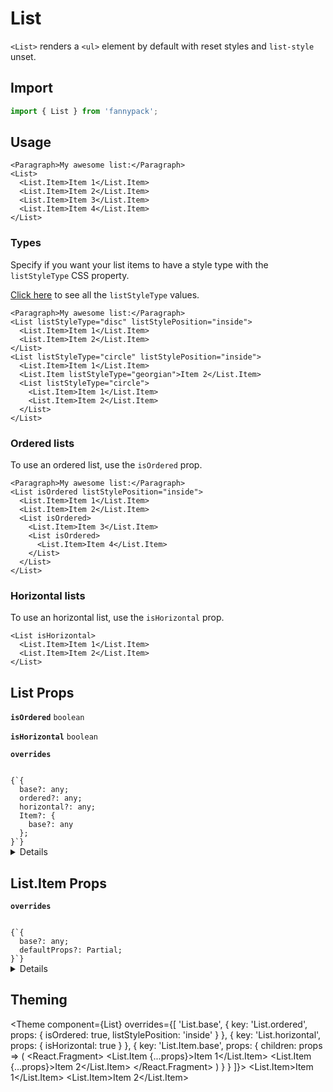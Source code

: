 
# List

`<List>` renders a `<ul>` element by default with reset styles and `list-style` unset.

## Import

```jsx
import { List } from 'fannypack';
```

## Usage

```jsx-live
<Paragraph>My awesome list:</Paragraph>
<List>
  <List.Item>Item 1</List.Item>
  <List.Item>Item 2</List.Item>
  <List.Item>Item 3</List.Item>
  <List.Item>Item 4</List.Item>
</List>
```

### Types

Specify if you want your list items to have a style type with the `listStyleType` CSS property.

[Click here](https://developer.mozilla.org/en-US/docs/Web/CSS/list-style-type) to see all the `listStyleType` values.

```jsx-live
<Paragraph>My awesome list:</Paragraph>
<List listStyleType="disc" listStylePosition="inside">
  <List.Item>Item 1</List.Item>
  <List.Item>Item 2</List.Item>
</List>
<List listStyleType="circle" listStylePosition="inside">
  <List.Item>Item 1</List.Item>
  <List.Item listStyleType="georgian">Item 2</List.Item>
  <List listStyleType="circle">
    <List.Item>Item 1</List.Item>
    <List.Item>Item 2</List.Item>
  </List>
</List>
```

### Ordered lists

To use an ordered list, use the `isOrdered` prop.

```jsx-live
<Paragraph>My awesome list:</Paragraph>
<List isOrdered listStylePosition="inside">
  <List.Item>Item 1</List.Item>
  <List.Item>Item 2</List.Item>
  <List isOrdered>
    <List.Item>Item 3</List.Item>
    <List isOrdered>
      <List.Item>Item 4</List.Item>
    </List>
  </List>
</List>
```

### Horizontal lists

To use an horizontal list, use the `isHorizontal` prop.

```jsx-live
<List isHorizontal>
  <List.Item>Item 1</List.Item>
  <List.Item>Item 2</List.Item>
</List>
```

## List Props

<!-- Automatically generated -->

**<Code marginRight="major-1">isOrdered</Code>** <Code fontSize="150" palette="primary">boolean</Code>

<Box marginBottom="major-4" />

**<Code marginRight="major-1">isHorizontal</Code>** <Code fontSize="150" palette="primary">boolean</Code>

<Box marginBottom="major-4" />

**<Code marginRight="major-1">overrides</Code>**

<Code isBlock palette="primary" fontSize="150" padding="minor-1" marginBottom="major-2">
{`{
  base?: any;
  ordered?: any;
  horizontal?: any;
  Item?: {
    base?: any
  };
}`}
</Code>

<Box marginBottom="major-4" />

<details><Box use="summary" marginBottom="major-4">Inherits <code><strong>&#60;Box&#62;</strong></code> props</Box>

**<Code marginRight="major-1">use</Code>**

<Code isBlock palette="primary" fontSize="150" padding="minor-1" marginBottom="major-2">
{`string
  | ComponentClass<any, any>
  | FunctionComponent<any>`}
</Code>

<Box marginBottom="major-4" />

**<Code marginRight="major-1">className</Code>** <Code fontSize="150" palette="primary">string</Code>

<Box marginBottom="major-4" />

**<Code marginRight="major-1">children</Code>**

<Code isBlock palette="primary" fontSize="150" padding="minor-1" marginBottom="major-2">
{`string
  | number
  | boolean
  | {}
  | ReactElement<any, string
  | ((props: any) => ReactElement<any, string
  | ...
  | (new (props: any) => Component<any, any, any>)>)
  | (new (props: any) => Component<any, any, any>)>
  | ReactNodeArray
  | ReactPortal
  | ((props: BoxProps) => ReactNode)`}
</Code>

<Box marginBottom="major-4" />

**<Code marginRight="major-1">showBreakpoint</Code>** <Code fontSize="150" palette="primary">string</Code>

<Box marginBottom="major-4" />

**<Code marginRight="major-1">hiddenBreakpoint</Code>** <Code fontSize="150" palette="primary">string</Code>

<Box marginBottom="major-4" />

**<Code marginRight="major-1">elementRef</Code>** <Code fontSize="150" palette="primary">((instance: any) =&#62; void) | RefObject&#60;any&#62;</Code>

<Box marginBottom="major-4" />

</details>

## List.Item Props

<!-- Automatically generated -->

**<Code marginRight="major-1">overrides</Code>**

<Code isBlock palette="primary" fontSize="150" padding="minor-1" marginBottom="major-2">
{`{
  base?: any;
  defaultProps?: Partial<ListItemProps>;
}`}
</Code>

<Box marginBottom="major-4" />

<details><Box use="summary" marginBottom="major-4">Inherits <code><strong>&#60;Box&#62;</strong></code> props</Box>

**<Code marginRight="major-1">use</Code>**

<Code isBlock palette="primary" fontSize="150" padding="minor-1" marginBottom="major-2">
{`string
  | ComponentClass<any, any>
  | FunctionComponent<any>`}
</Code>

<Box marginBottom="major-4" />

**<Code marginRight="major-1">className</Code>** <Code fontSize="150" palette="primary">string</Code>

<Box marginBottom="major-4" />

**<Code marginRight="major-1">children</Code>**

<Code isBlock palette="primary" fontSize="150" padding="minor-1" marginBottom="major-2">
{`string
  | number
  | boolean
  | {}
  | ReactElement<any, string
  | ((props: any) => ReactElement<any, string
  | ...
  | (new (props: any) => Component<any, any, any>)>)
  | (new (props: any) => Component<any, any, any>)>
  | ReactNodeArray
  | ReactPortal
  | ((props: BoxProps) => ReactNode)`}
</Code>

<Box marginBottom="major-4" />

**<Code marginRight="major-1">showBreakpoint</Code>** <Code fontSize="150" palette="primary">string</Code>

<Box marginBottom="major-4" />

**<Code marginRight="major-1">hiddenBreakpoint</Code>** <Code fontSize="150" palette="primary">string</Code>

<Box marginBottom="major-4" />

**<Code marginRight="major-1">elementRef</Code>** <Code fontSize="150" palette="primary">((instance: any) =&#62; void) | RefObject&#60;any&#62;</Code>

<Box marginBottom="major-4" />

</details>



## Theming

<Theme
  component={List}
  overrides={[
    'List.base',
    { key: 'List.ordered', props: { isOrdered: true, listStylePosition: 'inside' } },
    { key: 'List.horizontal', props: { isHorizontal: true } },
    {
      key: 'List.Item.base',
      props: {
        children: props => (
          <React.Fragment>
            <List.Item {...props}>Item 1</List.Item>
            <List.Item {...props}>Item 2</List.Item>
          </React.Fragment>
        )
      }
    }
  ]}>
  <List.Item>Item 1</List.Item>
  <List.Item>Item 2</List.Item>
</Theme>
